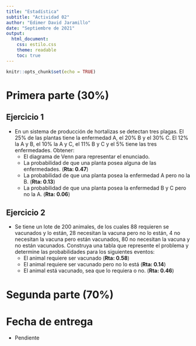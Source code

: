 ```yaml
---
title: "Estadística"
subtitle: "Actividad 02"
author: "Edimer David Jaramillo"
date: "Septiembre de 2021"
output:
  html_document:
    css: estilo.css
    theme: readable
    toc: true
---
```


```r
knitr::opts_chunk$set(echo = TRUE)
```

# Primera parte (30%)

## Ejercicio 1

  - En un sistema de producción de hortalizas se detectan tres plagas. El 25% de las plantas tiene la enfermedad A, el 20% B y el 30% C. El 12% la A y B, el 10% la A y C, el 11% B y C y el 5% tiene las tres enfermedades. Obtener:
    - El diagrama de Venn para representar el enunciado.
    - La probabilidad de que una planta posea alguna de las enfermedades. (**Rta: 0.47**)
    - La probabilidad de que una planta posea la enfermedad A pero no la B.  (**Rta: 0.13**)
    - La probabilidad de que una planta posea la enfermedad B y C pero no la A.  (**Rta: 0.06**)

## Ejercicio 2

- Se tiene un lote de 200 animales, de los cuales 88 requieren se vacunados y lo están, 28 necesitan la vacuna pero no lo están, 4 no necesitan la vacuna pero están vacunados, 80 no necesitan la vacuna y no están vacunados. Construya una tabla que represente el problema y determine las probabilidades para los siguientes eventos:
  - El animal requiere ser vacunado  (**Rta: 0.58**)
  - El animal requiere ser vacunado pero no lo está (**Rta: 0.14**)
  - El animal está vacunado, sea que lo requiera o no.  (**Rta: 0.46**)

# Segunda parte (70%)

# Fecha de entrega

- Pendiente